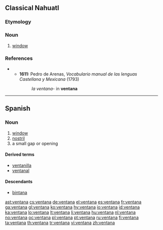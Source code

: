 ==Classical Nahuatl==

===Etymology===
{{etyl|es|nci}}

===Noun===
{{infl|nci|noun}}

# [[window]]

===References===
** '''1611:''' Pedro de Arenas, ''Vocabulario manual de las lenguas Castellana y Mexicana'' (1793) <!-- Why are there two dates here? -->
**: ''la ventana-'' in '''ventana''' <!-- Is "in ventana" a translation?  If so, put it in quotes. -->

----

==Spanish==
{{rfe|Latin [[ventus]], perhaps?}}
===Noun===
{{es-noun-f}}

# [[window]]
# [[nostril]]
# a small gap or opening

====Derived terms====
* [[ventanilla]]
* [[ventanal]]

====Descendants====
* [[bintana]]

[[ast:ventana]]
[[cs:ventana]]
[[de:ventana]]
[[el:ventana]]
[[es:ventana]]
[[fr:ventana]]
[[ga:ventana]]
[[gl:ventana]]
[[ko:ventana]]
[[hy:ventana]]
[[io:ventana]]
[[id:ventana]]
[[ka:ventana]]
[[lo:ventana]]
[[lt:ventana]]
[[li:ventana]]
[[hu:ventana]]
[[nl:ventana]]
[[no:ventana]]
[[oc:ventana]]
[[pl:ventana]]
[[pt:ventana]]
[[ru:ventana]]
[[fi:ventana]]
[[ta:ventana]]
[[th:ventana]]
[[tr:ventana]]
[[vi:ventana]]
[[zh:ventana]]